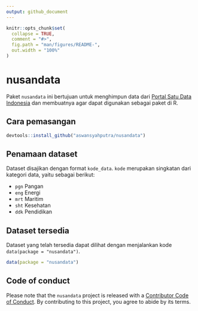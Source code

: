 ```yaml
---
output: github_document
---
```


```r
knitr::opts_chunk$set(
  collapse = TRUE,
  comment = "#>",
  fig.path = "man/figures/README-",
  out.width = "100%"
)
```

# nusandata

Paket `nusandata` ini bertujuan untuk menghimpun data dari [Portal Satu Data Indonesia](https://data.go.id/) dan membuatnya agar dapat digunakan sebagai paket di R.

## Cara pemasangan

``` r
devtools::install_github("aswansyahputra/nusandata")
```

## Penamaan dataset
Dataset disajikan dengan format `kode_data`. `kode` merupakan singkatan dari kategori data, yaitu sebagai berikut:

* `pgn` Pangan
* `eng` Energi
* `mrt` Maritim
* `sht` Kesehatan
* `ddk` Pendidikan

## Dataset tersedia
Dataset yang telah tersedia dapat dilihat dengan menjalankan kode `data(package = "nusandata")`.


```r
data(package = "nusandata")
```


## Code of conduct
Please note that the `nusandata` project is released with a [Contributor Code of Conduct](CODE_OF_CONDUCT.md). By contributing to this project, you agree to abide by its terms.
